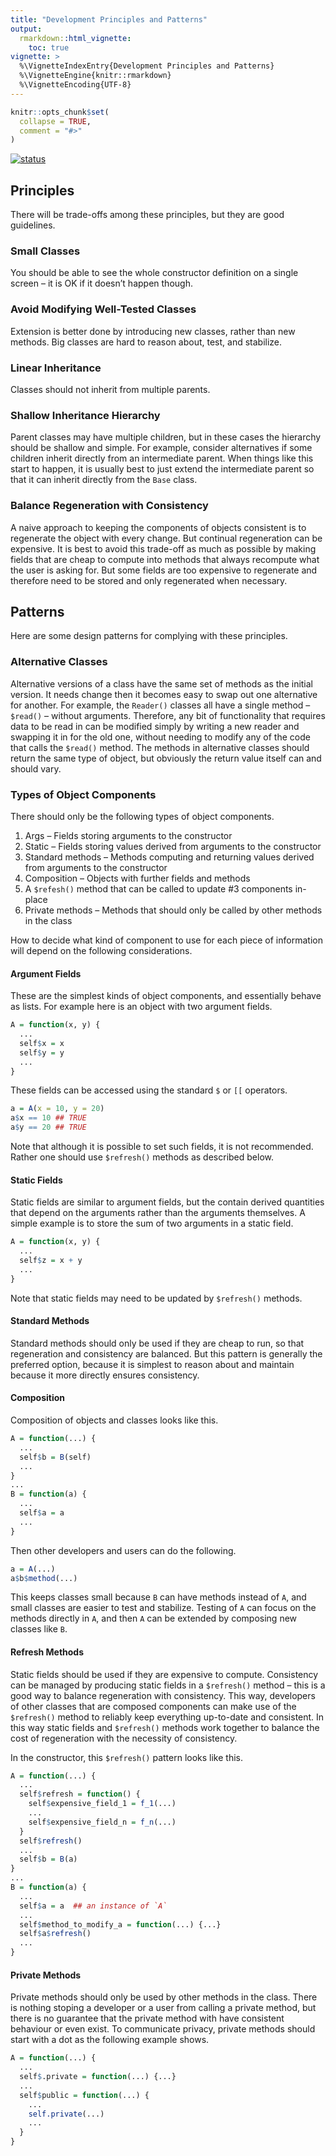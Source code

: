 ```yaml
---
title: "Development Principles and Patterns"
output: 
  rmarkdown::html_vignette:
    toc: true
vignette: >
  %\VignetteIndexEntry{Development Principles and Patterns}
  %\VignetteEngine{knitr::rmarkdown}
  %\VignetteEncoding{UTF-8}
---
```


```r
knitr::opts_chunk$set(
  collapse = TRUE,
  comment = "#>"
)
```

[![status](https://img.shields.io/badge/status-stub-red)](https://canmod.github.io/macpan2/articles/vignette-status#stub)

## Principles

There will be trade-offs among these principles, but they are good guidelines.

### Small Classes

You should be able to see the whole constructor definition on a single screen -- it is OK if it doesn't happen though.

### Avoid Modifying Well-Tested Classes

Extension is better done by introducing new classes, rather than new methods.  Big classes are hard to reason about, test, and stabilize.

### Linear Inheritance

Classes should not inherit from multiple parents. 

### Shallow Inheritance Hierarchy

Parent classes may have multiple children, but in these cases the hierarchy should be shallow and simple. For example, consider alternatives if some children inherit directly from an intermediate parent. When things like this start to happen, it is usually best to just extend the intermediate parent so that it can inherit directly from the `Base` class.

### Balance Regeneration with Consistency

A naive approach to keeping the components of objects consistent is to regenerate the object with every change. But continual regeneration can be expensive. It is best to avoid this trade-off as much as possible by making fields that are cheap to compute into methods that always recompute what the user is asking for. But some fields are too expensive to regenerate and therefore need to be stored and only regenerated when necessary.

## Patterns

Here are some design patterns for complying with these principles.

### Alternative Classes

Alternative versions of a class have the same set of methods as the initial version. It needs change then it becomes easy to swap out one alternative for another. For example, the `Reader()` classes all have a single method -- `$read()` -- without arguments. Therefore, any bit of functionality that requires data to be read in can be modified simply by writing a new reader and swapping it in for the old one, without needing to modify any of the code that calls the `$read()` method. The methods in alternative classes should return the same type of object, but obviously the return value itself can and should vary.

### Types of Object Components

There should only be the following types of object components.

1. Args -- Fields storing arguments to the constructor
2. Static -- Fields storing values derived from arguments to the constructor
3. Standard methods -- Methods computing and returning values derived from arguments to the constructor
4. Composition -- Objects with further fields and methods
5. A `$refesh()` method that can be called to update #3 components in-place
6. Private methods -- Methods that should only be called by other methods in the class

How to decide what kind of component to use for each piece of information will depend on the following considerations.

#### Argument Fields

These are the simplest kinds of object components, and essentially behave as lists. For example here is an object with two argument fields.
```r
A = function(x, y) {
  ...
  self$x = x
  self$y = y
  ...
}
```

These fields can be accessed using the standard `$` or `[[` operators.
```r
a = A(x = 10, y = 20)
a$x == 10 ## TRUE
a$y == 20 ## TRUE
```

Note that although it is possible to set such fields, it is not recommended. Rather one should use `$refresh()` methods as described below.

#### Static Fields

Static fields are similar to argument fields, but the contain derived quantities that depend on the arguments rather than the arguments themselves. A simple example is to store the sum of two arguments in a static field.
```r
A = function(x, y) {
  ...
  self$z = x + y
  ...
}
```

Note that static fields may need to be updated by `$refresh()` methods.

#### Standard Methods

Standard methods should only be used if they are cheap to run, so that regeneration and consistency are balanced. But this pattern is generally the preferred option, because it is simplest to reason about and maintain because it more directly ensures consistency.

#### Composition

Composition of objects and classes looks like this.

```r
A = function(...) {
  ...
  self$b = B(self)
  ...
}
...
B = function(a) {
  ...
  self$a = a
  ...
}
```

Then other developers and users can do the following.

```r
a = A(...)
a$b$method(...)
```

This keeps classes small because `B` can have methods instead of `A`, and small classes are easier to test and stabilize.  Testing of `A` can focus on the methods directly in `A`, and then `A` can be extended by composing new classes like `B`.

#### Refresh Methods

Static fields should be used if they are expensive to compute. Consistency can be managed by producing static fields in a `$refresh()` method -- this is a good way to balance regeneration with consistency. This way, developers of other classes that are composed components can make use of the `$refresh()` method to reliably keep everything up-to-date and consistent. In this way static fields and `$refresh()` methods work together to balance the cost of regeneration with the necessity of consistency.

In the constructor, this `$refresh()` pattern looks like this.

```r
A = function(...) {
  ...
  self$refresh = function() {
    self$expensive_field_1 = f_1(...)
    ...
    self$expensive_field_n = f_n(...)
  }
  self$refresh()
  ...
  self$b = B(a)
}
...
B = function(a) {
  ...
  self$a = a  ## an instance of `A`
  ...
  self$method_to_modify_a = function(...) {...}
  self$a$refresh()
  ...
}
```

#### Private Methods

Private methods should only be used by other methods in the class. There is nothing stoping a developer or a user from calling a private method, but there is no guarantee that the private method with have consistent behaviour or even exist.  To communicate privacy, private methods should start with a dot as the following example shows.

```r
A = function(...) {
  ...
  self$.private = function(...) {...}
  ...
  self$public = function(...) {
    ...
    self.private(...)
    ...
  }
}
```
